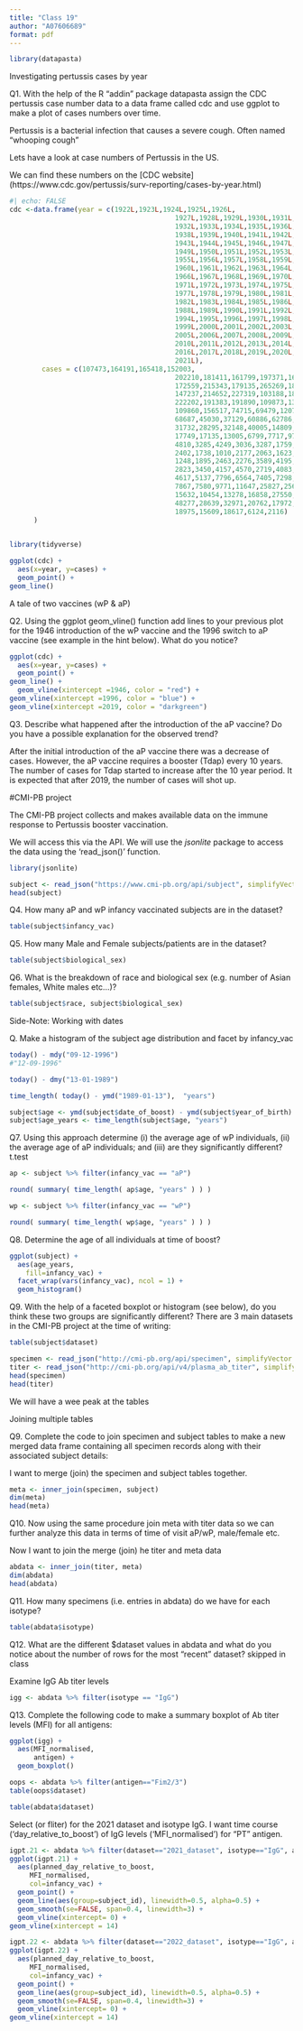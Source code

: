 ```yaml
---
title: "Class 19"
author: "A07606689"
format: pdf
---
```




```r
library(datapasta)
```
Investigating pertussis cases by year

Q1. With the help of the R “addin” package datapasta assign the CDC pertussis case number data to a data frame called cdc and use ggplot to make a plot of cases numbers over time.

Pertussis is a bacterial infection that causes a severe cough. Often named "whooping cough"

Lets have a look at case numbers of Pertussis in the US. 

We can find these numbers on the [CDC website] (https://www.cdc.gov/pertussis/surv-reporting/cases-by-year.html)

```r
#| echo: FALSE
cdc <-data.frame(year = c(1922L,1923L,1924L,1925L,1926L,
                                         1927L,1928L,1929L,1930L,1931L,
                                         1932L,1933L,1934L,1935L,1936L,1937L,
                                         1938L,1939L,1940L,1941L,1942L,
                                         1943L,1944L,1945L,1946L,1947L,1948L,
                                         1949L,1950L,1951L,1952L,1953L,1954L,
                                         1955L,1956L,1957L,1958L,1959L,
                                         1960L,1961L,1962L,1963L,1964L,1965L,
                                         1966L,1967L,1968L,1969L,1970L,
                                         1971L,1972L,1973L,1974L,1975L,1976L,
                                         1977L,1978L,1979L,1980L,1981L,
                                         1982L,1983L,1984L,1985L,1986L,1987L,
                                         1988L,1989L,1990L,1991L,1992L,1993L,
                                         1994L,1995L,1996L,1997L,1998L,
                                         1999L,2000L,2001L,2002L,2003L,2004L,
                                         2005L,2006L,2007L,2008L,2009L,
                                         2010L,2011L,2012L,2013L,2014L,2015L,
                                         2016L,2017L,2018L,2019L,2020L,
                                         2021L),
        cases = c(107473,164191,165418,152003,
                                         202210,181411,161799,197371,166914,
                                         172559,215343,179135,265269,180518,
                                         147237,214652,227319,103188,183866,
                                         222202,191383,191890,109873,133792,
                                         109860,156517,74715,69479,120718,
                                         68687,45030,37129,60886,62786,
                                         31732,28295,32148,40005,14809,11468,
                                         17749,17135,13005,6799,7717,9718,
                                         4810,3285,4249,3036,3287,1759,
                                         2402,1738,1010,2177,2063,1623,1730,
                                         1248,1895,2463,2276,3589,4195,
                                         2823,3450,4157,4570,2719,4083,6586,
                                         4617,5137,7796,6564,7405,7298,
                                         7867,7580,9771,11647,25827,25616,
                                         15632,10454,13278,16858,27550,18719,
                                         48277,28639,32971,20762,17972,
                                         18975,15609,18617,6124,2116)
      )
      
```
```r
library(tidyverse)
```

```r
ggplot(cdc) +
  aes(x=year, y=cases) +
  geom_point() +
geom_line()
```

A tale of two vaccines (wP & aP)

Q2. Using the ggplot geom_vline() function add lines to your previous plot for the 1946 introduction of the wP vaccine and the 1996 switch to aP vaccine (see example in the hint below). What do you notice?

```r
ggplot(cdc) +
  aes(x=year, y=cases) +
  geom_point() +
geom_line() +
  geom_vline(xintercept =1946, color = "red") +
geom_vline(xintercept =1996, color = "blue") +
geom_vline(xintercept =2019, color = "darkgreen")
```
Q3. Describe what happened after the introduction of the aP vaccine? Do you have a possible explanation for the observed trend?

After the initial introduction of the aP vaccine there was a decrease of cases. However, the aP vaccine requires a booster (Tdap) every 10 years. The number of cases for Tdap started to increase after the 10 year period. It is expected that after 2019, the number of cases will shot up. 

#CMI-PB project

The CMI-PB project collects and makes available data on the immune response to Pertussis booster vaccination.

We will access this via the API. 
We will use the *jsonlite* package to access the data using the 'read_json()' function.

```r
library(jsonlite)
```
```r
subject <- read_json("https://www.cmi-pb.org/api/subject", simplifyVector = TRUE)
head(subject)
```
Q4. How many aP and wP infancy vaccinated subjects are in the dataset?
```r
table(subject$infancy_vac)
```
Q5. How many Male and Female subjects/patients are in the dataset?

```r
table(subject$biological_sex)
```
Q6. What is the breakdown of race and biological sex (e.g. number of Asian females, White males etc…)?

```r
table(subject$race, subject$biological_sex)
```
Side-Note: Working with dates

Q. Make a histogram of the subject age distribution and facet by infancy_vac

```r
today() - mdy("09-12-1996")
#"12-09-1996"

today() - dmy("13-01-1989")
```
```r
time_length( today() - ymd("1989-01-13"),  "years")
```
```r
subject$age <- ymd(subject$date_of_boost) - ymd(subject$year_of_birth)
subject$age_years <- time_length(subject$age, "years")
```
Q7. Using this approach determine (i) the average age of wP individuals, (ii) the average age of aP individuals; and (iii) are they significantly different?
t.test

```r
ap <- subject %>% filter(infancy_vac == "aP")

round( summary( time_length( ap$age, "years" ) ) )
```
```r
wp <- subject %>% filter(infancy_vac == "wP")

round( summary( time_length( wp$age, "years" ) ) )
```


Q8. Determine the age of all individuals at time of boost?
```r
ggplot(subject) + 
  aes(age_years, 
    fill=infancy_vac) + 
  facet_wrap(vars(infancy_vac), ncol = 1) +
  geom_histogram()
```

Q9. With the help of a faceted boxplot or histogram (see below), do you think these two groups are significantly different?
There are 3 main datasets in the CMI-PB project at the time of writing: 
```r
table(subject$dataset)
```
```r
specimen <- read_json("http://cmi-pb.org/api/specimen", simplifyVector = TRUE)
titer <- read_json("http://cmi-pb.org/api/v4/plasma_ab_titer", simplifyVector = TRUE)
head(specimen)
head(titer)
```
We will have a wee peak at the tables

Joining multiple tables

Q9. Complete the code to join specimen and subject tables to make a new merged data frame containing all specimen records along with their associated subject details:

I want to merge (join) the specimen and subject tables together. 
```r
meta <- inner_join(specimen, subject)
dim(meta)
head(meta)
```
Q10. Now using the same procedure join meta with titer data so we can further analyze this data in terms of time of visit aP/wP, male/female etc.

Now I want to join the merge (join) he titer and meta data
```r
abdata <- inner_join(titer, meta)
dim(abdata)
head(abdata)
```
Q11. How many specimens (i.e. entries in abdata) do we have for each isotype?

```r
table(abdata$isotype)
```
Q12. What are the different $dataset values in abdata and what do you notice about the number of rows for the most “recent” dataset?
skipped in class

Examine IgG Ab titer levels

```r
igg <- abdata %>% filter(isotype == "IgG")
```
Q13. Complete the following code to make a summary boxplot of Ab titer levels (MFI) for all antigens:
```r
ggplot(igg) + 
  aes(MFI_normalised, 
      antigen) + 
  geom_boxplot()
```
```r
oops <- abdata %>% filter(antigen=="Fim2/3")
table(oops$dataset)
```
```r
table(abdata$dataset)
```
Select (or fliter) for the 2021 dataset and isotype IgG. I want time course ('day_relative_to_boost') of IgG levels ('MFI_normalised') for "PT" antigen.

```r
igpt.21 <- abdata %>% filter(dataset=="2021_dataset", isotype=="IgG", antigen=="PT")
ggplot(igpt.21) + 
  aes(planned_day_relative_to_boost, 
     MFI_normalised, 
     col=infancy_vac) + 
  geom_point() + 
  geom_line(aes(group=subject_id), linewidth=0.5, alpha=0.5) + 
  geom_smooth(se=FALSE, span=0.4, linewidth=3) +
  geom_vline(xintercept= 0) +
geom_vline(xintercept = 14)
```
```r
igpt.22 <- abdata %>% filter(dataset=="2022_dataset", isotype=="IgG", antigen=="PT")
ggplot(igpt.22) + 
  aes(planned_day_relative_to_boost, 
     MFI_normalised, 
     col=infancy_vac) + 
  geom_point() + 
  geom_line(aes(group=subject_id), linewidth=0.5, alpha=0.5) + 
  geom_smooth(se=FALSE, span=0.4, linewidth=3) +
  geom_vline(xintercept= 0) +
geom_vline(xintercept = 14)
```


